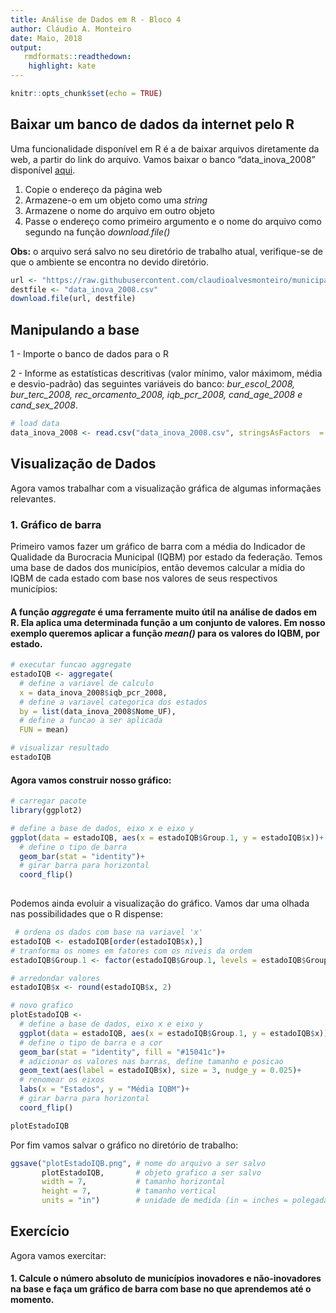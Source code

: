 ```yaml
---
title: Análise de Dados em R - Bloco 4
author: Cláudio A. Monteiro
date: Maio, 2018
output:
   rmdformats::readthedown:
    highlight: kate
---
```


```r
knitr::opts_chunk$set(echo = TRUE)
```

## Baixar um banco de dados da internet pelo R
Uma funcionalidade disponível em R é a de baixar arquivos diretamente da web, a partir do link do arquivo. Vamos baixar o banco "data_inova_2008" disponível [aqui](https://raw.githubusercontent.com/claudioalvesmonteiro/municipality-inovation/master/Analysis%20Data/data_inova_2008.csv).

1. Copie o endereço da página web
2. Armazene-o em um objeto como uma *string* 
3. Armazene o nome do arquivo em outro objeto
4. Passe o endereço como primeiro argumento e o nome do arquivo como segundo na função *download.file()*

**Obs:** o arquivo será salvo no seu diretório de trabalho atual, verifique-se de que o ambiente se encontra no devido diretório. 

```r
url <- "https://raw.githubusercontent.com/claudioalvesmonteiro/municipality-inovation/master/Analysis%20Data/data_inova_2008.csv"
destfile <- "data_inova_2008.csv"
download.file(url, destfile)
```

## Manipulando a base

1 - Importe o banco de dados para o R

2 - Informe as estatísticas descritivas (valor mínimo, valor máximom, média e desvio-padrão) das seguintes variáveis do banco: *bur_escol_2008, bur_terc_2008, rec_orcamento_2008, iqb_pcr_2008, cand_age_2008 e cand_sex_2008*.

```r
# load data
data_inova_2008 <- read.csv("data_inova_2008.csv", stringsAsFactors  = F) 
```

## Visualização de Dados

Agora vamos trabalhar com a visualização gráfica de algumas informaçães relevantes.

### 1. Gráfico de barra
Primeiro vamos fazer um gráfico de barra com a média do Indicador de Qualidade da Burocracia Municipal (IQBM) por estado da federação. Temos uma base de dados dos municípios, então devemos calcular a mídia do IQBM de cada estado com base nos valores de seus respectivos municípios:

#### A função *aggregate* é uma ferramente muito útil na análise de dados em R. Ela aplica uma determinada função a um conjunto de valores. Em nosso exemplo queremos aplicar a função *mean()* para os valores do IQBM, por estado.

```r
# executar funcao aggregate
estadoIQB <- aggregate(
  # define a variavel de calculo
  x = data_inova_2008$iqb_pcr_2008,     
  # define a variavel categorica dos estados
  by = list(data_inova_2008$Nome_UF),   
  # define a funcao a ser aplicada
  FUN = mean)                          

# visualizar resultado
estadoIQB
```

#### Agora vamos construir nosso gráfico:

```r
# carregar pacote
library(ggplot2)

# define a base de dados, eixo x e eixo y
ggplot(data = estadoIQB, aes(x = estadoIQB$Group.1, y = estadoIQB$x))+ 
  # define o tipo de barra
  geom_bar(stat = "identity")+ 
  # girar barra para horizontal
  coord_flip() 
  
```

Podemos ainda evoluir a visualização do gráfico. Vamos dar uma olhada nas possibilidades que o R dispense:

```r
 # ordena os dados com base na variavel 'x'
estadoIQB <- estadoIQB[order(estadoIQB$x),]
# tranforma os nomes em fatores com os niveis da ordem
estadoIQB$Group.1 <- factor(estadoIQB$Group.1, levels = estadoIQB$Group.1) 

# arredondar valores
estadoIQB$x <- round(estadoIQB$x, 2)

# novo grafico
plotEstadoIQB <- 
  # define a base de dados, eixo x e eixo y
  ggplot(data = estadoIQB, aes(x = estadoIQB$Group.1, y = estadoIQB$x))+ 
  # define o tipo de barra e a cor
  geom_bar(stat = "identity", fill = "#15041c")+ 
  # adicionar os valores nas barras, define tamanho e posicao
  geom_text(aes(label = estadoIQB$x), size = 3, nudge_y = 0.025)+ 
  # renomear os eixos
  labs(x = "Estados", y = "Média IQBM")+ 
  # girar barra para horizontal
  coord_flip() 

plotEstadoIQB
```

Por fim vamos salvar o gráfico no diretório de trabalho:
```r
ggsave("plotEstadoIQB.png", # nome do arquivo a ser salvo
       plotEstadoIQB,       # objeto grafico a ser salvo
       width = 7,           # tamanho horizontal
       height = 7,          # tamanho vertical
       units = "in")        # unidade de medida (in = inches = polegadas)
```
## Exercício

Agora vamos exercitar:

#### 1. Calcule o número absoluto de municípios inovadores e não-inovadores na base e faça um gráfico de barra com base no que aprendemos até o momento.
